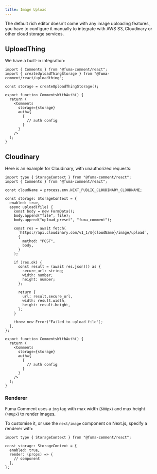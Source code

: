 ```yaml
---
title: Image Upload
---
```


The default rich editor doesn't come with any image uploading features, you have to configure it manually to integrate with AWS S3, Cloudinary or other cloud storage services.

## UploadThing

We have a built-in integration:

```tsx
import { Comments } from "@fuma-comment/react";
import { createUploadThingStorage } from "@fuma-comment/react/uploadthing";

const storage = createUploadThingStorage();

export function CommentsWithAuth() {
  return (
    <Comments
      storage={storage}
      auth={
        {
          // auth config
        }
      }
    />
  );
}
```

## Cloudinary

Here is an example for Cloudinary, with unauthorized requests:

```tsx
import type { StorageContext } from "@fuma-comment/react";
import { Comments } from "@fuma-comment/react";

const cloudName = process.env.NEXT_PUBLIC_CLOUDINARY_CLOUDNAME;

const storage: StorageContext = {
  enabled: true,
  async upload(file) {
    const body = new FormData();
    body.append("file", file);
    body.append("upload_preset", "fuma_comment");

    const res = await fetch(
      `https://api.cloudinary.com/v1_1/${cloudName}/image/upload`,
      {
        method: "POST",
        body,
      }
    );

    if (res.ok) {
      const result = (await res.json()) as {
        secure_url: string;
        width: number;
        height: number;
      };

      return {
        url: result.secure_url,
        width: result.width,
        height: result.height,
      };
    }

    throw new Error("Failed to upload file");
  },
};

export function CommentsWithAuth() {
  return (
    <Comments
      storage={storage}
      auth={
        {
          // auth config
        }
      }
    />
  );
}
```

### Renderer

Fuma Comment uses a `img` tag with max width (`600px`) and max height (`400px`) to render images.

To customise it, or use the `next/image` component on Next.js, specify a renderer with:

```tsx
import type { StorageContext } from "@fuma-comment/react";

const storage: StorageContext = {
  enabled: true,
  render: (props) => {
    // component
  },
};
```
